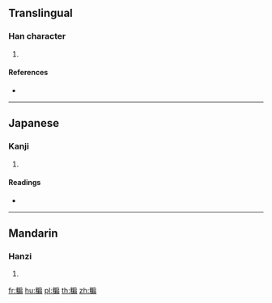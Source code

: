 {{character info/new}}
==Translingual==

===Han character===
{{Han char|rn=119|rad=米|as=09|sn=15|four=|canj=FDHSB,FDISB}}

# {{defn|Han|sort=米09}}

====References====
* {{Han ref|kx=0910.250|dkj=27017|dj=1337.160|hdz=53155.160|uh=7CC4|ud=31940}}

----

==Japanese==

===Kanji===
{{ja-kanji|grade=|rs=米09}}

# {{defn|lang=ja|sort=米09}}

====Readings====
* {{ja-readings|on=[[へん]] (hen)|kun=[[こめ]] (kome), [[やきごめ]] (yakigome)|nanori=}}

----

==Mandarin==

===Hanzi===
{{cmn-hanzi|pin=[[biān]] ([[bian1]])|wg=pien<sup>1</sup>}}

# {{defn|lang=cmn|sort=米09}}

[[fr:糄]]
[[hu:糄]]
[[pl:糄]]
[[th:糄]]
[[zh:糄]]